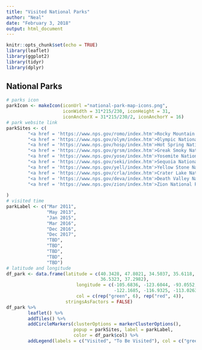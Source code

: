---
title: "Visited National Parks"
author: "Neal"
date: "February 3, 2018"
output: html_document
---

```{r setup, include=FALSE}
knitr::opts_chunk$set(echo = TRUE)
library(leaflet)
library(ggplot2)
library(tidyr)
library(dplyr)
```

## National Parks


```{r maps, echo = FALSE, warning=FALSE, message=FALSE}
# parks icon
parkIcon <- makeIcon(iconUrl ="national-park-map-icons.png",
                     iconWidth = 31*215/230, iconHeight = 31,
                     iconAnchorX = 31*215/230/2, iconAnchorY = 16)
# park website link
parkSites <- c(
        "<a href = 'https://www.nps.gov/romo/index.htm'>Rocky Mountain National Park</a>",
        "<a href = 'https://www.nps.gov/olym/index.htm'>Olympic National Park</a>",
        "<a href = 'https://www.nps.gov/hosp/index.htm'>Hot Spring National Park</a>",
        "<a href = 'https://www.nps.gov/grsm/index.htm'>Greak Smoky National Park</a>",
        "<a href = 'https://www.nps.gov/yose/index.htm'>Yosemite National Park</a>",
        "<a href = 'https://www.nps.gov/seki/index.htm'>Sequoia National Park</a>",
        "<a href = 'https://www.nps.gov/yell/index.htm'>Yellow Stone National Park</a>",
        "<a href = 'https://www.nps.gov/crla/index.htm'>Crater Lake National Park</a>",
        "<a href = 'https://www.nps.gov/deva/index.htm'>Death Valley National Park</a>",
        "<a href = 'https://www.nps.gov/zion/index.htm'>Zion National Park</a>"
        
)
# visited time
parkLabel <- c("Mar 2011", 
               "May 2013", 
               "Jan 2015", 
               "Mar 2016", 
               "Dec 2016", 
               "Dec 2017",
               "TBD",
               "TBD",
               "TBD",
               "TBD",
               "TBD")
# latitude and longitude
df_park <- data.frame(latitude = c(40.3428, 47.8021, 34.5037, 35.6118, 37.8651, 36.4864, 44.4280, 42.8684,
                                   36.5323, 37.2982), 
                          longitude = c(-105.6836, -123.6044, -93.0552, -83.4859, -119.5383, -118.5658, -110.5885, 
                                        -122.1685, -116.9325, -113.0263),
                          col = c(rep("green", 6), rep("red", 4)), 
                      stringsAsFactors = FALSE)
df_park %>% 
        leaflet() %>%
        addTiles() %>%
        addCircleMarkers(clusterOptions = markerClusterOptions(), 
                         popup = parkSites, label = parkLabel, 
                         color = df_park$col) %>%
        addLegend(labels = c("Visited", "To Be Visited"), col = c("green", "red"))
```
